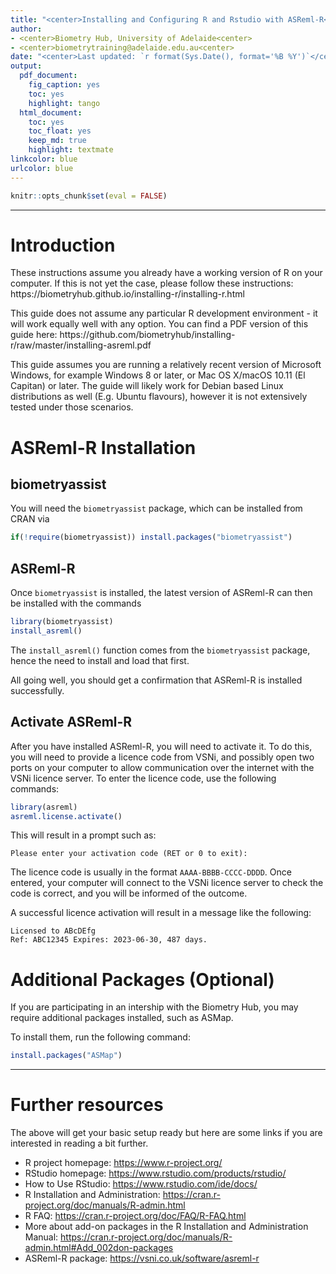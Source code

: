 ```yaml
---
title: "<center>Installing and Configuring R and Rstudio with ASReml-R</center>"
author: 
- <center>Biometry Hub, University of Adelaide<center>
- <center>biometrytraining@adelaide.edu.au<center>
date: "<center>Last updated: `r format(Sys.Date(), format='%B %Y')`</center>"
output:
  pdf_document:
    fig_caption: yes
    toc: yes
    highlight: tango
  html_document:
    toc: yes
    toc_float: yes
    keep_md: true
    highlight: textmate
linkcolor: blue
urlcolor: blue
---
```


```r
knitr::opts_chunk$set(eval = FALSE)
```


---

# Introduction  

These instructions assume you already have a working version of R on your computer. If this is not yet the case, please follow these instructions: https://biometryhub.github.io/installing-r/installing-r.html

This guide does not assume any particular R development environment - it will work equally well with any option. You can find a PDF version of this guide here: https://github.com/biometryhub/installing-r/raw/master/installing-asreml.pdf


This guide assumes you are running a relatively recent version of Microsoft Windows, for example Windows 8 or later, or Mac OS X/macOS 10.11 (El Capitan) or later. The guide will likely work for Debian based Linux distributions as well (E.g. Ubuntu flavours), however it is not extensively tested under those scenarios.

# ASReml-R Installation

## biometryassist

You will need the `biometryassist` package, which can be installed from CRAN via

```r
if(!require(biometryassist)) install.packages("biometryassist")
```


## ASReml-R

Once `biometryassist` is installed, the latest version of ASReml-R can then be installed with the commands

```r
library(biometryassist)
install_asreml()
```

The `install_asreml()` function comes from the `biometryassist` package, hence the need to install and load that first.

All going well, you should get a confirmation that ASReml-R is installed successfully.

## Activate ASReml-R

After you have installed ASReml-R, you will need to activate it. To do this, you will need to provide a licence code from VSNi, and possibly open two ports on your computer to allow communication over the internet with the VSNi licence server. To enter the licence code, use the following commands:

```r
library(asreml)
asreml.license.activate()
```

This will result in a prompt such as:
```
Please enter your activation code (RET or 0 to exit): 
```

The licence code is usually in the format `AAAA-BBBB-CCCC-DDDD`. Once entered, your computer will connect to the VSNi licence server to check the code is correct, and you will be informed of the outcome. 

A successful licence activation will result in a message like the following:

```
Licensed to ABcDEfg
Ref: ABC12345 Expires: 2023-06-30, 487 days.
```

# Additional Packages (Optional)

If you are participating in an intership with the Biometry Hub, you may require additional packages installed, such as ASMap.

To install them, run the following command:

```r
install.packages("ASMap")
```

---


# Further resources {#Further}
The above will get your basic setup ready but here are some links if you are interested in reading a bit further.

- R project homepage: <https://www.r-project.org/>
- RStudio homepage: <https://www.rstudio.com/products/rstudio/>
- How to Use RStudio: <https://www.rstudio.com/ide/docs/>
- R Installation and Administration: <https://cran.r-project.org/doc/manuals/R-admin.html>
- R FAQ: <https://cran.r-project.org/doc/FAQ/R-FAQ.html>
- More about add-on packages in the R Installation and Administration Manual:  <https://cran.r-project.org/doc/manuals/R-admin.html#Add_002don-packages>
- ASReml-R package:  <https://vsni.co.uk/software/asreml-r>

